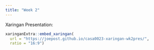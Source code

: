 ```yaml
---
title: "Week 2"
---
```


Xaringan Presentation: 
```r
xaringanExtra::embed_xaringan(
  url = "https://joepost.github.io/casa0023-xaringan-wk2pres/",
  ratio = "16:9")
```